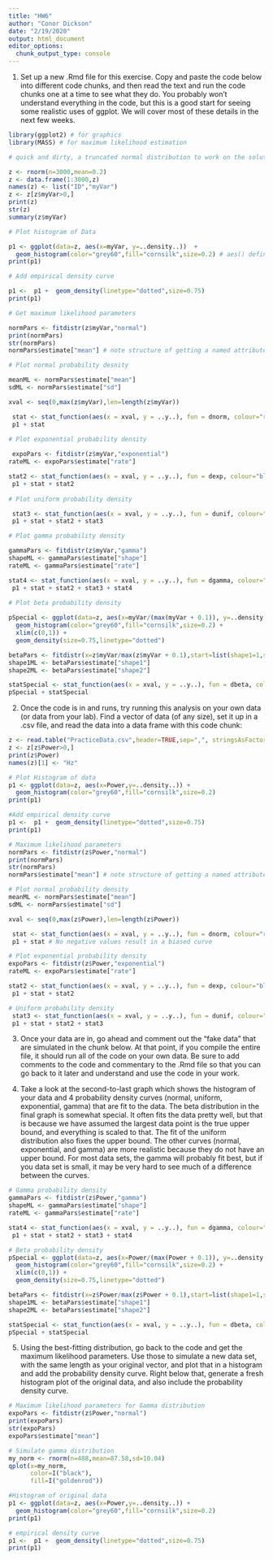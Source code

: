 ```yaml
---
title: "HW6"
author: "Conor Dickson"
date: "2/19/2020"
output: html_document
editor_options: 
  chunk_output_type: console
---
```

1. Set up a new .Rmd file for this exercise. Copy and paste the code below into different code chunks, and then read the text and run the code chunks one at a time to see what they do. You probably won’t understand everything in the code, but this is a good start for seeing some realistic uses of ggplot. We will cover most of these details in the next few weeks.


```r
library(ggplot2) # for graphics
library(MASS) # for maximum likelihood estimation

# quick and dirty, a truncated normal distribution to work on the solution set

z <- rnorm(n=3000,mean=0.2)
z <- data.frame(1:3000,z)
names(z) <- list("ID","myVar")
z <- z[z$myVar>0,]
print(z)
str(z)
summary(z$myVar)

# Plot histogram of Data

p1 <- ggplot(data=z, aes(x=myVar, y=..density..))  +
  geom_histogram(color="grey60",fill="cornsilk",size=0.2) # aes() defines dimension (x & y) names
print(p1)

# Add empirical density curve

p1 <-  p1 +  geom_density(linetype="dotted",size=0.75)
print(p1)

# Get maximum likelihood parameters 

normPars <- fitdistr(z$myVar,"normal")
print(normPars)
str(normPars)
normPars$estimate["mean"] # note structure of getting a named attribute

# Plot normal probability desnity 

meanML <- normPars$estimate["mean"]
sdML <- normPars$estimate["sd"]

xval <- seq(0,max(z$myVar),len=length(z$myVar))

 stat <- stat_function(aes(x = xval, y = ..y..), fun = dnorm, colour="red", n = length(z$myVar), args = list(mean = meanML, sd = sdML))
 p1 + stat

# Plot exponential probability density
 
 expoPars <- fitdistr(z$myVar,"exponential")
rateML <- expoPars$estimate["rate"]

stat2 <- stat_function(aes(x = xval, y = ..y..), fun = dexp, colour="blue", n = length(z$myVar), args = list(rate=rateML))
 p1 + stat + stat2
 
# Plot uniform probability density

 stat3 <- stat_function(aes(x = xval, y = ..y..), fun = dunif, colour="darkgreen", n = length(z$myVar), args = list(min=min(z$myVar), max=max(z$myVar)))
 p1 + stat + stat2 + stat3

# Plot gamma probability density

gammaPars <- fitdistr(z$myVar,"gamma")
shapeML <- gammaPars$estimate["shape"]
rateML <- gammaPars$estimate["rate"]

stat4 <- stat_function(aes(x = xval, y = ..y..), fun = dgamma, colour="brown", n = length(z$myVar), args = list(shape=shapeML, rate=rateML))
 p1 + stat + stat2 + stat3 + stat4

# Plot beta probability density
 
pSpecial <- ggplot(data=z, aes(x=myVar/(max(myVar + 0.1)), y=..density..)) +
  geom_histogram(color="grey60",fill="cornsilk",size=0.2) + 
  xlim(c(0,1)) +
  geom_density(size=0.75,linetype="dotted")

betaPars <- fitdistr(x=z$myVar/max(z$myVar + 0.1),start=list(shape1=1,shape2=2),"beta")
shape1ML <- betaPars$estimate["shape1"]
shape2ML <- betaPars$estimate["shape2"]

statSpecial <- stat_function(aes(x = xval, y = ..y..), fun = dbeta, colour="orchid", n = length(z$myVar), args = list(shape1=shape1ML,shape2=shape2ML))
pSpecial + statSpecial
```

2. Once the code is in and runs, try running this analysis on your own data (or data from your lab). Find a vector of data (of any size), set it up in a .csv file, and read the data into a data frame with this code chunk:
```r
z <- read.table("PracticeData.csv",header=TRUE,sep=",", stringsAsFactors=FALSE)
z <- z[z$Power>0,]
print(z$Power)
names(z)[1] <- "Hz"

# Plot Histogram of data
p1 <- ggplot(data=z, aes(x=Power,y=..density..)) +
  geom_histogram(color="grey60",fill="cornsilk",size=0.2)
print(p1)

#Add empirical density curve
p1 <-  p1 +  geom_density(linetype="dotted",size=0.75)
print(p1)

# Maximum likelihood parameters
normPars <- fitdistr(z$Power,"normal")
print(normPars)
str(normPars)
normPars$estimate["mean"] # note structure of getting a named attribute

# Plot normal probability density
meanML <- normPars$estimate["mean"]
sdML <- normPars$estimate["sd"]

xval <- seq(0,max(z$Power),len=length(z$Power))

 stat <- stat_function(aes(x = xval, y = ..y..), fun = dnorm, colour="red", n = length(z$Power), args = list(mean = meanML, sd = sdML))
 p1 + stat # No negative values result in a biased curve

# Plot exponential probability density
expoPars <- fitdistr(z$Power,"exponential")
rateML <- expoPars$estimate["rate"]

stat2 <- stat_function(aes(x = xval, y = ..y..), fun = dexp, colour="blue", n = length(z$Power), args = list(rate=rateML))
 p1 + stat + stat2

# Uniform probability density
 stat3 <- stat_function(aes(x = xval, y = ..y..), fun = dunif, colour="darkgreen", n = length(z$Power), args = list(min=min(z$Power), max=max(z$Power)))
 p1 + stat + stat2 + stat3

```

3. Once your data are in, go ahead and comment out the “fake data” that are simulated in the chunk below. At that point, if you compile the entire file, it should run all of the code on your own data. Be sure to add comments to the code and commentary to the .Rmd file so that you can go back to it later and understand and use the code in your work.

4. Take a look at the second-to-last graph which shows the histogram of your data and 4 probability density curves (normal, uniform, exponential, gamma) that are fit to the data. The beta distribution in the final graph is somewhat special. It often fits the data pretty well, but that is because we have assumed the largest data point is the true upper bound, and everything is scaled to that. The fit of the uniform distribution also fixes the upper bound. The other curves (normal, exponential, and gamma) are more realistic because they do not have an upper bound. For most data sets, the gamma will probably fit best, but if you data set is small, it may be very hard to see much of a difference between the curves.
```r
# Gamma probability density
gammaPars <- fitdistr(z$Power,"gamma")
shapeML <- gammaPars$estimate["shape"]
rateML <- gammaPars$estimate["rate"]

stat4 <- stat_function(aes(x = xval, y = ..y..), fun = dgamma, colour="brown", n = length(z$Power), args = list(shape=shapeML, rate=rateML))
 p1 + stat + stat2 + stat3 + stat4

# Beta probability density
pSpecial <- ggplot(data=z, aes(x=Power/(max(Power + 0.1)), y=..density..)) +
  geom_histogram(color="grey60",fill="cornsilk",size=0.2) + 
  xlim(c(0,1)) +
  geom_density(size=0.75,linetype="dotted")

betaPars <- fitdistr(x=z$Power/max(z$Power + 0.1),start=list(shape1=1,shape2=2),"beta")
shape1ML <- betaPars$estimate["shape1"]
shape2ML <- betaPars$estimate["shape2"]

statSpecial <- stat_function(aes(x = xval, y = ..y..), fun = dbeta, colour="orchid", n = length(z$Power), args = list(shape1=shape1ML,shape2=shape2ML))
pSpecial + statSpecial
```

5. Using the best-fitting distribution, go back to the code and get the maximum likelihood parameters. Use those to simulate a new data set, with the same length as your original vector, and plot that in a histogram and add the probability density curve. Right below that, generate a fresh histogram plot of the original data, and also include the probability density curve.
```r
# Maximum likelihood parameters for Gamma distribution
expoPars <- fitdistr(z$Power,"normal")
print(expoPars)
str(expoPars)
expoPars$estimate["mean"]

# Simulate gamma distribution
my_norm <- rnorm(n=488,mean=87.58,sd=10.04)
qplot(x=my_norm,
      color=I("black"),
      fill=I("goldenrod"))

#Histogram of original data
p1 <- ggplot(data=z, aes(x=Power,y=..density..)) +
  geom_histogram(color="grey60",fill="cornsilk",size=0.2)
print(p1)

# empirical density curve
p1 <-  p1 +  geom_density(linetype="dotted",size=0.75)
print(p1)
```

